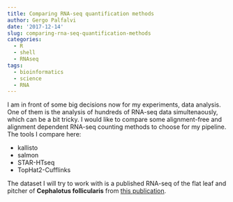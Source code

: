 ```yaml
---
title: Comparing RNA-seq quantification methods
author: Gergo Palfalvi
date: '2017-12-14'
slug: comparing-rna-seq-quantification-methods
categories:
  - R
  - shell
  - RNAseq
tags:
  - bioinformatics
  - science
  - RNA
---
```


I am in front of some big decisions now for my experiments, data analysis. One of them is the analysis of hundreds of RNA-seq data simultenaously, which can be a bit tricky. I would like to compare some alignment-free and alignment dependent RNA-seq counting methods to choose for my pipeline. The tools I compare here:

* kallisto
* salmon
* STAR-HTseq
* TopHat2-Cufflinks

The dataset I will try to work with is a published RNA-seq of the flat leaf and pitcher of __Cephalotus follicularis__ from [this publication](https://www.nature.com/articles/s41559-016-0059).
